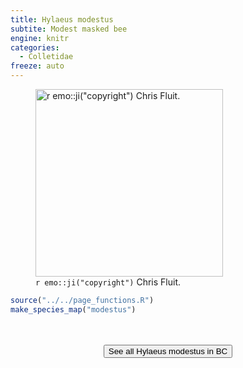 ```yaml
---
title: Hylaeus modestus
subtite: Modest masked bee
engine: knitr
categories:
  - Colletidae
freeze: auto
---
```

![`r emo::ji("copyright")` Chris Fluit.](https://inaturalist-open-data.s3.amazonaws.com/photos/310076827/large.jpeg){height=300}





```r
source("../../page_functions.R")
make_species_map("modestus")
```
<br><br>
<center>


<a href="https://www.zoology.ubc.ca/entomology/main/Hymenoptera/Colletidae/Hylaeus%20modestus.php"><button type="button" class="btn btn-secondary">See all Hylaeus modestus in BC <i class="fa-solid fa-arrow-up-right-from-square"></i> </button></a>
</center>
